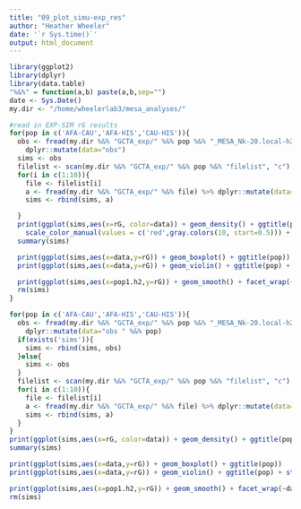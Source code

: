 ```yaml
---
title: "09_plot_simu-exp_res"
author: "Heather Wheeler"
date: '`r Sys.time()`'
output: html_document
---
```


```r
library(ggplot2)
library(dplyr)
library(data.table)
"%&%" = function(a,b) paste(a,b,sep="")
date <- Sys.Date()
my.dir <- "/home/wheelerlab3/mesa_analyses/"

#read in EXP-SIM rG results
for(pop in c('AFA-CAU','AFA-HIS','CAU-HIS')){
  obs <- fread(my.dir %&% "GCTA_exp/" %&% pop %&% "_MESA_Nk-20.local-h2_gen-corr.2017-07-21.txt") %>% 
    dplyr::mutate(data="obs")
  sims <- obs
  filelist <- scan(my.dir %&% "GCTA_exp/" %&% pop %&% "filelist", "c")
  for(i in c(1:10)){
    file <- filelist[i]
    a <- fread(my.dir %&% "GCTA_exp/" %&% file) %>% dplyr::mutate(data="sim" %&% i)
    sims <- rbind(sims, a)

  }
  print(ggplot(sims,aes(x=rG, color=data)) + geom_density() + ggtitle(pop) +
    scale_color_manual(values = c('red',gray.colors(10, start=0.5))) + theme_classic(14))
  summary(sims)

  print(ggplot(sims,aes(x=data,y=rG)) + geom_boxplot() + ggtitle(pop))
  print(ggplot(sims,aes(x=data,y=rG)) + geom_violin() + ggtitle(pop) + stat_summary(fun.y=mean, geom="point", color="blue", size=3))

  print(ggplot(sims,aes(x=pop1.h2,y=rG)) + geom_smooth() + facet_wrap(~data) + ggtitle(pop))
  rm(sims)
}
```

```r
for(pop in c('AFA-CAU','AFA-HIS','CAU-HIS')){
  obs <- fread(my.dir %&% "GCTA_exp/" %&% pop %&% "_MESA_Nk-20.local-h2_gen-corr.2017-07-21.txt") %>% 
    dplyr::mutate(data="obs " %&% pop)
  if(exists('sims')){
    sims <- rbind(sims, obs)
  }else{
    sims <- obs
  }
  filelist <- scan(my.dir %&% "GCTA_exp/" %&% pop %&% "filelist", "c")
  for(i in c(1:10)){
    file <- filelist[i]
    a <- fread(my.dir %&% "GCTA_exp/" %&% file) %>% dplyr::mutate(data="sim " %&% pop)
    sims <- rbind(sims, a)
  }
}
print(ggplot(sims,aes(x=rG, color=data)) + geom_density() + ggtitle(pop))
summary(sims)

print(ggplot(sims,aes(x=data,y=rG)) + geom_boxplot() + ggtitle(pop))
print(ggplot(sims,aes(x=data,y=rG)) + geom_violin() + ggtitle(pop) + stat_summary(fun.y=mean, geom="point", color="blue", size=3))

print(ggplot(sims,aes(x=pop1.h2,y=rG)) + geom_smooth() + facet_wrap(~data) + ggtitle(pop))
rm(sims)

```

